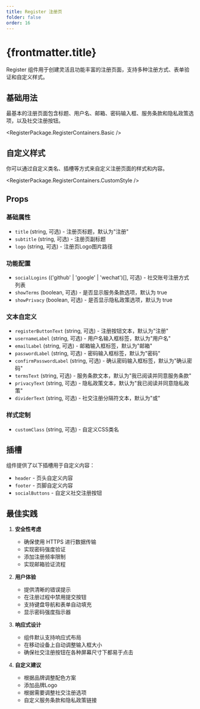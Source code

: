 ```yaml
---
title: Register 注册页
folder: false
order: 16
---
```



# {frontmatter.title}

Register 组件用于创建灵活且功能丰富的注册页面，支持多种注册方式、表单验证和自定义样式。

## 基础用法

最基本的注册页面包含标题、用户名、邮箱、密码输入框、服务条款和隐私政策选项，以及社交注册按钮。

<RegisterPackage.RegisterContainers.Basic />

## 自定义样式

你可以通过自定义类名、插槽等方式来自定义注册页面的样式和内容。

<RegisterPackage.RegisterContainers.CustomStyle />

## Props

### 基础属性
- `title` (string, 可选) - 注册页标题，默认为"注册"
- `subtitle` (string, 可选) - 注册页副标题
- `logo` (string, 可选) - 注册页Logo图片路径

### 功能配置
- `socialLogins` (('github' | 'google' | 'wechat')[], 可选) - 社交账号注册方式列表
- `showTerms` (boolean, 可选) - 是否显示服务条款选项，默认为 true
- `showPrivacy` (boolean, 可选) - 是否显示隐私政策选项，默认为 true

### 文本自定义
- `registerButtonText` (string, 可选) - 注册按钮文本，默认为"注册"
- `usernameLabel` (string, 可选) - 用户名输入框标签，默认为"用户名"
- `emailLabel` (string, 可选) - 邮箱输入框标签，默认为"邮箱"
- `passwordLabel` (string, 可选) - 密码输入框标签，默认为"密码"
- `confirmPasswordLabel` (string, 可选) - 确认密码输入框标签，默认为"确认密码"
- `termsText` (string, 可选) - 服务条款文本，默认为"我已阅读并同意服务条款"
- `privacyText` (string, 可选) - 隐私政策文本，默认为"我已阅读并同意隐私政策"
- `dividerText` (string, 可选) - 社交注册分隔符文本，默认为"或"

### 样式定制
- `customClass` (string, 可选) - 自定义CSS类名

## 插槽

组件提供了以下插槽用于自定义内容：

- `header` - 页头自定义内容
- `footer` - 页脚自定义内容
- `socialButtons` - 自定义社交注册按钮

## 最佳实践

1. **安全性考虑**
   - 确保使用 HTTPS 进行数据传输
   - 实现密码强度验证
   - 添加注册频率限制
   - 实现邮箱验证流程

2. **用户体验**
   - 提供清晰的错误提示
   - 在注册过程中禁用提交按钮
   - 支持键盘导航和表单自动填充
   - 显示密码强度指示器

3. **响应式设计**
   - 组件默认支持响应式布局
   - 在移动设备上自动调整输入框大小
   - 确保社交注册按钮在各种屏幕尺寸下都易于点击

4. **自定义建议**
   - 根据品牌调整配色方案
   - 添加品牌Logo
   - 根据需要调整社交注册选项
   - 自定义服务条款和隐私政策链接 
